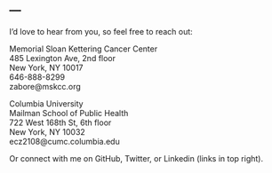 ---
---

<link rel="stylesheet" href="styles.css" type="text/css">

I'd love to hear from you, so feel free to reach out:

Memorial Sloan Kettering Cancer Center<br>
485 Lexington Ave, 2nd floor<br>
New York, NY 10017<br>
646-888-8299<br>
zabore@mskcc.org<br>

Columbia University<br>
Mailman School of Public Health<br>
722 West 168th St, 6th floor<br>
New York, NY 10032<br>
ecz2108@cumc.columbia.edu<br>

Or connect with me on GitHub, Twitter, or Linkedin (links in top right).
